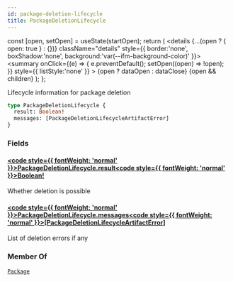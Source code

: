 ```yaml
---
id: package-deletion-lifecycle
title: PackageDeletionLifecycle
---
```









  const [open, setOpen] = useState(startOpen);
  return (
    <details {...(open ? { open: true } : {})} className="details" style={{ border:'none', boxShadow:'none', background:'var(--ifm-background-color)' }}>
      <summary
        onClick={(e) => {
          e.preventDefault();
          setOpen((open) => !open);
        }}
        style={{ listStyle:'none' }}
      >
      {open ? dataOpen : dataClose}
      </summary>
      {open && children}
    </details>
  );
};








Lifecycle information for package deletion


```graphql
type PackageDeletionLifecycle {
  result: Boolean!
  messages: [PackageDeletionLifecycleArtifactError]
}
```




### Fields

#### [<code style={{ fontWeight: 'normal' }}>PackageDeletionLifecycle.<b>result</b></code>](#)<Bullet />[<code style={{ fontWeight: 'normal' }}><b>Boolean!</b></code>](/swapi/types/scalars/boolean.mdx) <Badge class="badge badge--secondary badge--non_null" text="non-null"/> <Badge class="badge badge--secondary " text="scalar"/> 
Whether deletion is possible


#### [<code style={{ fontWeight: 'normal' }}>PackageDeletionLifecycle.<b>messages</b></code>](#)<Bullet />[<code style={{ fontWeight: 'normal' }}><b>[PackageDeletionLifecycleArtifactError]</b></code>](/swapi/types/objects/package-deletion-lifecycle-artifact-error.mdx) <Badge class="badge badge--secondary " text="list"/> <Badge class="badge badge--secondary " text="object"/> 
List of deletion errors if any






### Member Of

[`Package`](/swapi/types/objects/package.mdx)  <Badge class="badge badge--secondary badge--relation" text="object"/>